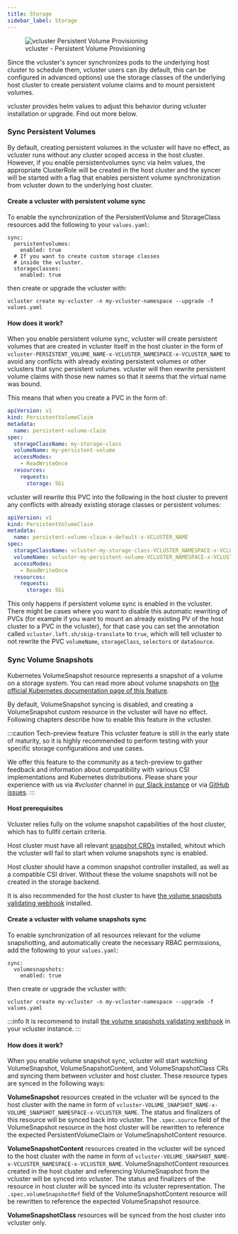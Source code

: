 ```yaml
---
title: Storage
sidebar_label: Storage
---
```


<figure>
  <img src="/docs/media/diagrams/vcluster-persistent-volume-provisioning.svg" alt="vcluster Persistent Volume Provisioning" />
  <figcaption>vcluster - Persistent Volume Provisioning</figcaption>
</figure>

Since the vcluster's syncer synchronizes pods to the underlying host cluster to schedule them, vcluster users can (by default, this can be configured in advanced options) use the storage classes of the underlying host cluster to create persistent volume claims and to mount persistent volumes.


vcluster provides helm values to adjust this behavior during vcluster installation or upgrade. Find out more below. 

### Sync Persistent Volumes

By default, creating persistent volumes in the vcluster will have no effect, as vcluster runs without any cluster scoped access in the host cluster. However, if you enable persistentvolumes sync via helm values, the appropriate ClusterRole will be created in the host cluster and the syncer will be started with a flag that enables persistent volume synchronization from vcluster down to the underlying host cluster.

#### Create a vcluster with persistent volume sync

To enable the synchronization of the PersistentVolume and StorageClass resources add the following to your `values.yaml`:
```
sync:
  persistentvolumes:
    enabled: true
  # If you want to create custom storage classes
  # inside the vcluster.
  storageclasses:
    enabled: true
```
then create or upgrade the vcluster with:

```
vcluster create my-vcluster -n my-vcluster-namespace --upgrade -f values.yaml
```

#### How does it work?

When you enable persistent volume sync, vcluster will create persistent volumes that are created in vcluster itself in the host cluster in the form of `vcluster-PERSISTENT_VOLUME_NAME-x-VCLUSTER_NAMESPACE-x-VCLUSTER_NAME` to avoid any conflicts with already existing persistent volumes or other vclusters that sync persistent volumes. vcluster will then rewrite persistent volume claims with those new names so that it seems that the virtual name was bound.

This means that when you create a PVC in the form of:

```yaml
apiVersion: v1
kind: PersistentVolumeClaim
metadata:
  name: persistent-volume-claim
spec:
  storageClassName: my-storage-class
  volumeName: my-persistent-volume
  accessModes:
    - ReadWriteOnce
  resources:
    requests:
      storage: 5Gi
```

vcluster will rewrite this PVC into the following in the host cluster to prevent any conflicts with already existing storage classes or persistent volumes:
```yaml
apiVersion: v1
kind: PersistentVolumeClaim
metadata:
  name: persistent-volume-claim-x-default-x-VCLUSTER_NAME
spec:
  storageClassName: vcluster-my-storage-class-VCLUSTER_NAMESPACE-x-VCLUSTER_NAME
  volumeName: vcluster-my-persistent-volume-VCLUSTER_NAMESPACE-x-VCLUSTER_NAME
  accessModes:
    - ReadWriteOnce
  resources:
    requests:
      storage: 5Gi
```

This only happens if persistent volume sync is enabled in the vcluster. There might be cases where you want to disable this automatic rewriting of PVCs (for example if you want to mount an already existing PV of the host cluster to a PVC in the vcluster), for that case you can set the annotation called `vcluster.loft.sh/skip-translate` to `true`, which will tell vcluster to not rewrite the PVC `volumeName`, `storageClass`, `selectors` or `dataSource`. 


### Sync Volume Snapshots
Kubernetes VolumeSnapshot resource represents a snapshot of a volume on a storage system. You can read more about volume snapshots on [the official Kubernetes documentation page of this feature](https://kubernetes.io/docs/concepts/storage/volume-snapshots/).

By default, VolumeSnapshot syncing is disabled, and creating a VolumeSnapshot custom resource in the vcluster will have no effect. Following chapters describe how to enable this feature in the vcluster.

:::caution Tech-preview feature
This vcluster feature is still in the early state of maturity, so it is highly recommended to perform testing with your specific storage configurations and use cases.

We offer this feature to the community as a tech-preview to gather feedback and information about compatibility with various CSI implementations and Kubernetes distributions. Please share your experience with us via *#vcluster* channel in [our Slack instance](https://slack.loft.sh/) or via [GitHub issues](https://github.com/spectrocloud/vcluster/issues).
:::

#### Host prerequisites
Vcluster relies fully on the volume snapshot capabilities of the host cluster, which has to fullfil certain criteria.

Host cluster must have all relevant [snapshot CRDs](https://github.com/kubernetes-csi/external-snapshotter/tree/master/client/config/crd) installed, whitout which the vcluster will fail to start when volume snapshots sync is enabled.

Host cluster should have a common snapshot controller installed, as well as a compatible CSI driver. Without these the volume snapshots will not be created in the storage backend.

It is also recommended for the host cluster to have [the volume snapshots validating webhook](https://github.com/kubernetes-csi/external-snapshotter#validating-webhook) installed. 

#### Create a vcluster with volume snapshots sync

To enable synchronization of all resources relevant for the volume snapshotting, and automatically create the necessary RBAC permissions, add the following to your `values.yaml`:
```
sync:
  volumesnapshots:
    enabled: true
```
then create or upgrade the vcluster with:

```
vcluster create my-vcluster -n my-vcluster-namespace --upgrade -f values.yaml
```

:::info 
It is recommend to install [the volume snapshots validating webhook](https://github.com/kubernetes-csi/external-snapshotter#validating-webhook) in your vcluster instance. 
:::

#### How does it work?

When you enable volume snapshot sync, vcluster will start watching VolumeSnapshot, VolumeSnapshotContent, and VolumeSnapshotClass CRs and syncing them between vcluster and host cluster. These resource types are synced in the following ways:

**VolumeSnapshot** resources created in the vcluster will be synced to the host cluster with the name in form of `vcluster-VOLUME_SNAPSHOT_NAME-x-VOLUME_SNAPSHOT_NAMESPACE-x-VCLUSTER_NAME`. The status and finalizers of this resource will be synced back into vcluster. The `.spec.source` field of the VolumeSnapshot resource in the host cluster will be rewritten to reference the expected PersistentVolumeClaim or VolumeSnapshotContent resource.

**VolumeSnapshotContent** resources created in the vcluster will be synced to the host cluster with the name in form of `vcluster-VOLUME_SNAPSHOT_NAME-x-VCLUSTER_NAMESPACE-x-VCLUSTER_NAME`. VolumeSnapshotContent resources created in the host cluster and referencing VolumeSnapshot from the vcluster will be synced into vcluster. The status and finalizers of the resource in host cluster will be synced into its vcluster representation. The `.spec.volumeSnapshotRef` field of the VolumeSnapshotContent resource will be rewritten to reference the expected VolumeSnapshot resource.

**VolumeSnapshotClass** resources will be synced from the host cluster into vcluster only.
